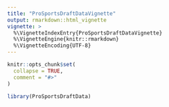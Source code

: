 ```yaml
---
title: "ProSportsDraftDataVignette"
output: rmarkdown::html_vignette
vignette: >
  %\VignetteIndexEntry{ProSportsDraftDataVignette}
  %\VignetteEngine{knitr::rmarkdown}
  %\VignetteEncoding{UTF-8}
---
```


```r
knitr::opts_chunk$set(
  collapse = TRUE,
  comment = "#>"
)
```

```r
library(ProSportsDraftData)
```
